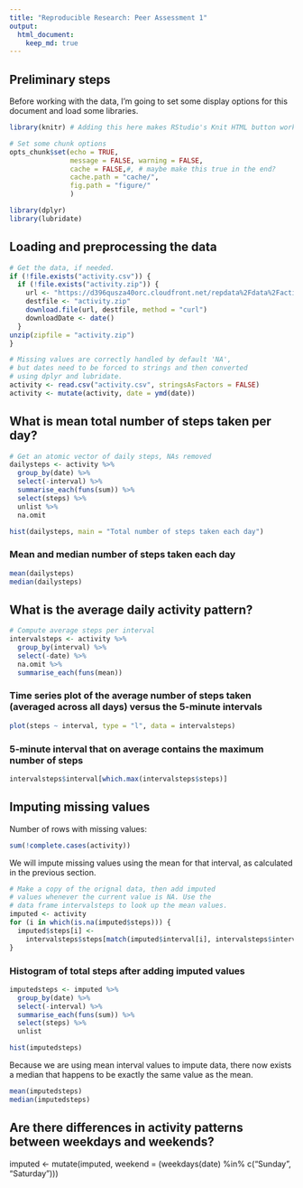 ```yaml
---
title: "Reproducible Research: Peer Assessment 1"
output: 
  html_document:
    keep_md: true
---
```


## Preliminary steps
Before working with the data, I'm going to set some display options for this document and load some libraries.
```r
library(knitr) # Adding this here makes RStudio's Knit HTML button work

# Set some chunk options
opts_chunk$set(echo = TRUE,
               message = FALSE, warning = FALSE,
               cache = FALSE,#, # maybe make this true in the end?
               cache.path = "cache/", 
               fig.path = "figure/"
               )
```

```r
library(dplyr)
library(lubridate)
```

## Loading and preprocessing the data
```r
# Get the data, if needed.
if (!file.exists("activity.csv")) {
  if (!file.exists("activity.zip")) {
    url <- "https://d396qusza40orc.cloudfront.net/repdata%2Fdata%2Factivity.zip"
    destfile <- "activity.zip"
    download.file(url, destfile, method = "curl")
    downloadDate <- date()
  }
unzip(zipfile = "activity.zip")
}

# Missing values are correctly handled by default 'NA',
# but dates need to be forced to strings and then converted
# using dplyr and lubridate.
activity <- read.csv("activity.csv", stringsAsFactors = FALSE)
activity <- mutate(activity, date = ymd(date))

```


## What is mean total number of steps taken per day?
```r
# Get an atomic vector of daily steps, NAs removed
dailysteps <- activity %>%
  group_by(date) %>% 
  select(-interval) %>%
  summarise_each(funs(sum)) %>% 
  select(steps) %>% 
  unlist %>% 
  na.omit
```

```r
hist(dailysteps, main = "Total number of steps taken each day")
```

### Mean and median number of steps taken each day
```r
mean(dailysteps)
median(dailysteps)
```


## What is the average daily activity pattern?
```r
# Compute average steps per interval
intervalsteps <- activity %>%
  group_by(interval) %>%
  select(-date) %>%
  na.omit %>%
  summarise_each(funs(mean))
```

### Time series plot of the average number of steps taken (averaged across all days) versus the 5-minute intervals
```r
plot(steps ~ interval, type = "l", data = intervalsteps)
```

### 5-minute interval that on average contains the maximum number of steps
```r
intervalsteps$interval[which.max(intervalsteps$steps)]
```

## Imputing missing values
Number of rows with missing values:
```r
sum(!complete.cases(activity))
```

We will impute missing values using the mean for that interval, as calculated in the previous section.
```r
# Make a copy of the orignal data, then add imputed
# values whenever the current value is NA. Use the
# data frame intervalsteps to look up the mean values.
imputed <- activity
for (i in which(is.na(imputed$steps))) {
  imputed$steps[i] <- 
    intervalsteps$steps[match(imputed$interval[i], intervalsteps$interval)]
}
```

### Histogram of total steps after adding imputed values
```r
imputedsteps <- imputed %>%
  group_by(date) %>% 
  select(-interval) %>%
  summarise_each(funs(sum)) %>% 
  select(steps) %>% 
  unlist
```
```r
hist(imputedsteps)
```

Because we are using mean interval values to impute data, there now exists a median that happens to be exactly the same value as the mean.
```r
mean(imputedsteps)
median(imputedsteps)
```


## Are there differences in activity patterns between weekdays and weekends?
imputed <- mutate(imputed, weekend = (weekdays(date) %in% c("Sunday", "Saturday")))
